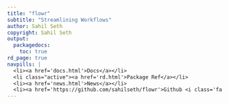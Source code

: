 ```yaml
---
title: "flowr"
subtitle: "Streamlining Workflows"
author: Sahil Seth
copyright: Sahil Seth
output:
  packagedocs:
    toc: true
rd_page: true
navpills: |
  <li><a href='docs.html'>Docs</a></li>
  <li class="active"><a href='rd.html'>Package Ref</a></li>
  <li><a href='news.html'>News</a></li>
  <li><a href='https://github.com/sahilseth/flowr'>Github <i class='fa fa-github'></i></a></li>
---
```


